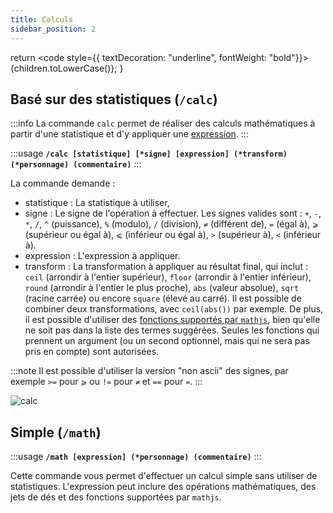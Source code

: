 ```yaml
---
title: Calculs
sidebar_position: 2
---
```

  return <code style={{ textDecoration: "underline", fontWeight: "bold"}}>{children.toLowerCase()}</code>;
}

## Basé sur des statistiques (`/calc`)
:::info
La commande `calc` permet de réaliser des calculs mathématiques à partir d'une statistique et d'y appliquer une [expression](../introduction/expression.mdx).
:::

:::usage
**`/calc [statistique] [*signe] [expression] (*transform) (*personnage) (commentaire)`**
:::

La commande demande :
- <CL>statistique</CL> : La statistique à utiliser,
- <CL>signe</CL> : Le signe de l'opération à effectuer. Les signes valides sont : `+`, `-`, `*`, `/`, `^` (puissance), `%` (modulo), `/` (division), `≠` (différent de), `=` (égal à), `⩾` (supérieur ou égal à), `⩽` (inférieur ou égal à), `>` (supérieur à), `<` (inférieur à).
- <CL>expression</CL> : L'expression à appliquer.
- <CL>transform</CL> : La transformation à appliquer au résultat final, qui inclut : `ceil` (arrondir à l'entier supérieur), `floor` (arrondir à l'entier inférieur), `round` (arrondir à l'entier le plus proche), `abs` (valeur absolue), `sqrt` (racine carrée) ou encore `square` (élevé au carré). Il est possible de combiner deux transformations, avec `ceil(abs())` par exemple. De plus, il est possible d'utiliser des [fonctions supportés par `mathjs`](https://mathjs.org/docs/reference/functions.html), bien qu'elle ne soit pas dans la liste des termes suggérées. Seules les fonctions qui prennent un argument (ou un second optionnel, mais qui ne sera pas pris en compte) sont autorisées.

:::note
Il est possible d'utiliser la version "non ascii" des signes, par exemple `>=` pour `⩾` ou `!=` pour `≠` et `==` pour `=`.
:::

![calc](/assets/rolls/db/calc.png)

## Simple (`/math`)
:::usage
**`/math [expression] (*personnage) (commentaire)`**
:::

Cette commande vous permet d'effectuer un calcul simple sans utiliser de statistiques. L'expression peut inclure des opérations mathématiques, des jets de dés et des fonctions supportées par `mathjs`.